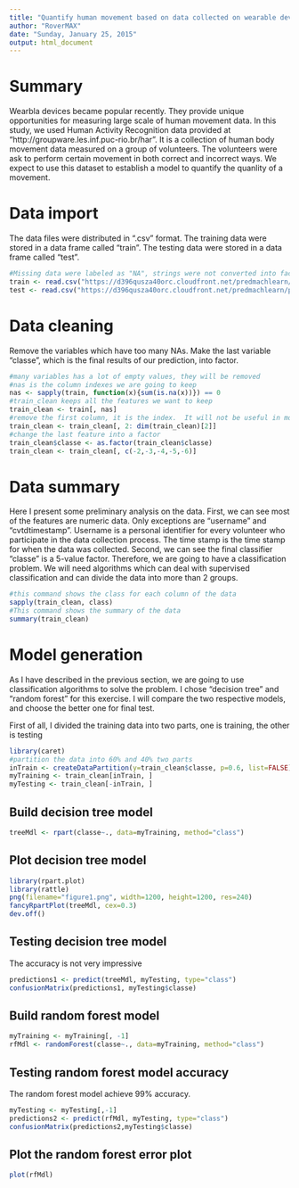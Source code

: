```yaml
---
title: "Quantify human movement based on data collected on wearable device"
author: "RoverMAX"
date: "Sunday, January 25, 2015"
output: html_document
---
```

Summary
=======
Wearbla devices became popular recently.  They provide unique opportunities for measuring large scale of human movement data.  In this study, we used Human Activity Recognition data provided at "http://groupware.les.inf.puc-rio.br/har".  It is a collection of human body movement data measured on a group of volunteers.  The volunteers were ask to perform certain movement in both correct and incorrect ways.  We expect to use this dataset to establish a model to quantify the quanlity of a movement.

Data import
=======
The data files were distributed in ".csv" format.  The training data were stored in a data frame called "train".  The testing data were stored in a data frame called "test".

```r
#Missing data were labeled as "NA", strings were not converted into factors
train <- read.csv("https://d396qusza40orc.cloudfront.net/predmachlearn/pml-training.csv", na.strings=c("NA", ""), stringsAsFactors=FALSE)
test <- read.csv("https://d396qusza40orc.cloudfront.net/predmachlearn/pml-testing.csv", na.strings=c("NA", ""), stringsAsFactors=FALSE)
```

Data cleaning
=============
Remove the variables which have too many NAs.  Make the last variable "classe", which is the final results of our prediction, into factor.  

```r
#many variables has a lot of empty values, they will be removed
#nas is the column indexes we are going to keep
nas <- sapply(train, function(x){sum(is.na(x))}) == 0
#train_clean keeps all the features we want to keep
train_clean <- train[, nas]
#remove the first column, it is the index.  It will not be useful in model building
train_clean <- train_clean[, 2: dim(train_clean)[2]]
#change the last feature into a factor
train_clean$classe <- as.factor(train_clean$classe)
train_clean <- train_clean[, c(-2,-3,-4,-5,-6)]
```

Data summary
==============
Here I present some preliminary analysis on the data.  First, we can see most of the features are numeric data.  Only exceptions are "username" and "cvtdtimestamp".  Username is a personal identifier for every volunteer who participate in the data collection process.  The time stamp is the time stamp for when the data was collected.  Second, we can see the final classifier "classe" is a 5-value factor.  Therefore, we are going to have a classification problem.  We will need algorithms which can deal with supervised classification and can divide the data into more than 2 groups.

```r
#this command shows the class for each column of the data
sapply(train_clean, class)
#This command shows the summary of the data
summary(train_clean)
```

Model generation
================

As I have described in the previous section, we are going to use classification algorithms to solve the problem.  I chose "decision tree" and "random forest" for this exercise.  I will compare the two respective models, and choose the better one for final test.

First of all, I divided the training data into two parts, one is training, the other is testing

```r
library(caret)
#partition the data into 60% and 40% two parts
inTrain <- createDataPartition(y=train_clean$classe, p=0.6, list=FALSE)
myTraining <- train_clean[inTrain, ]
myTesting <- train_clean[-inTrain, ]
```

Build decision tree model
-------------------------
```r
treeMdl <- rpart(classe~., data=myTraining, method="class")
```

Plot decision tree model
-------------------------
```r
library(rpart.plot)
library(rattle)
png(filename="figure1.png", width=1200, height=1200, res=240)
fancyRpartPlot(treeMdl, cex=0.3)
dev.off()
```
Testing decision tree model
---------------------------
The accuracy is not very impressive
```r
predictions1 <- predict(treeMdl, myTesting, type="class")
confusionMatrix(predictions1, myTesting$classe)
```
Build random forest model
-------------------------
```r
myTraining <- myTraining[, -1]
rfMdl <- randomForest(classe~., data=myTraining, method="class")
```

Testing random forest model accuracy
-------------------------------------
The random forest model achieve 99% accuracy.
```r
myTesting <- myTesting[,-1]
predictions2 <- predict(rfMdl, myTesting, type="class")
confusionMatrix(predictions2,myTesting$classe)
```

Plot the random forest error plot
--------------------------------
```r
plot(rfMdl)
```


